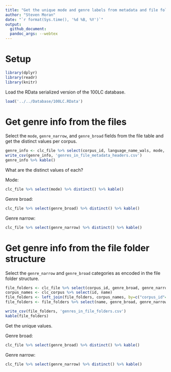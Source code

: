 ```yaml
---
title: "Get the unique mode and genre labels from metadata and file folder structure"
author: "Steven Moran"
date: "`r format(Sys.time(), '%d %B, %Y')`"
output:
  github_document:
  pandoc_args: --webtex
---
```


# Setup  

```r
library(dplyr)
library(readr)
library(knitr)
```

Load the RData serialized version of the 100LC database.

```r
load('../../Database/100LC.RData')
```


# Get genre info from the files

Select the `mode`, `genre_narrow`, and `genre_broad` fields from the file table and get the distinct values per corpus.

```r
genre_info <- clc_file %>% select(corpus_id, language_name_wals, mode, genre_broad, genre_narrow) %>% distinct()
write_csv(genre_info, 'genres_in_file_metadata_headers.csv')
genre_info %>% kable()
```

What are the distinct values of each?

Mode:

```r
clc_file %>% select(mode) %>% distinct() %>% kable()
```

Genre broad:

```r
clc_file %>% select(genre_broad) %>% distinct() %>% kable()
```

Genre narrow:

```r
clc_file %>% select(genre_narrow) %>% distinct() %>% kable()
```

# Get genre info from the file folder structure

Select the `genre_narrow` and `genre_broad` categories as encoded in the file folder structure.

```r
file_folders <- clc_file %>% select(corpus_id, genre_broad, genre_narrow) %>% distinct()
corpus_names <- clc_corpus %>% select(id, name)
file_folders <- left_join(file_folders, corpus_names, by=c("corpus_id"="id"))
file_folders <- file_folders %>% select(name, genre_broad, genre_narrow)

write_csv(file_folders, 'genres_in_file_folders.csv')
kable(file_folders)
```

Get the unique values.

Genre broad:

```r
clc_file %>% select(genre_broad) %>% distinct() %>% kable()
```

Genre narrow:

```r
clc_file %>% select(genre_narrow) %>% distinct() %>% kable()
```

